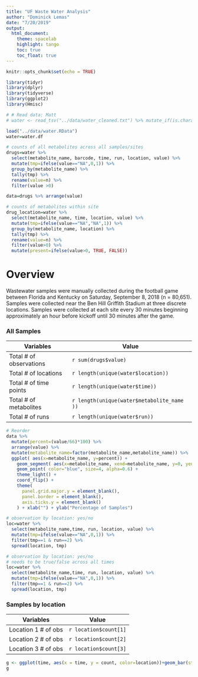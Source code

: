 ```yaml
---
title: "UF Waste Water Analysis"
author: "Dominick Lemas"
date: "7/20/2019"
output: 
  html_document:
    theme: spacelab 
    highlight: tango
    toc: true
    toc_float: true
---
```


```r
knitr::opts_chunk$set(echo = TRUE)

library(tidyr)
library(dplyr)
library(tidyverse)
library(ggplot2)
library(Hmisc)

# # Read data: Matt
# water <- read_tsv("../data/water_cleaned.txt") %>% mutate_if(is.character, funs(na_if(., "")))

load("../data/water.RData")
water=water.df

```


```r
# counts of all metabolites across all samples/sites
drugs=water %>%
  select(metabolite_name, barcode, time, run, location, value) %>%
  mutate(tmp=ifelse(value=="NA",0,1)) %>%
  group_by(metabolite_name) %>%
  tally(tmp) %>%
  rename(value=n) %>%
  filter(value >0) 

data=drugs %>% arrange(value)

# counts of metabolites within site
drug_location=water %>%
  select(metabolite_name, time, location, value) %>%
  mutate(tmp=ifelse(value=="NA","NA",1)) %>%
  group_by(metabolite_name, location) %>%
  tally(tmp) %>%
  rename(value=n) %>%
  filter(value>0) %>% 
  mutate(present=ifelse(value>0, TRUE, FALSE))


```

# Overview
Wastewater samples were manually collected  during the football game between Florida and Kentucky on Saturday, September 8, 2018 (n = 80,651). Samples were collected near the Ben Hill Griffith Stadium at three discrete locations. Samples were collected at each site every 30 minutes beginning approximately an hour before kickoff until 30 minutes after the game.

### All Samples

Variables | Value
------------- | -------------
Total # of observations | `r sum(drugs$value)`
Total # of locations | `r length(unique(water$location))`
Total # of time points | `r length(unique(water$time))`
Total # of metabolites | `r length(unique(water$metabolite_name ))`
Total # of runs | `r length(unique(water$run))`



```r

# Reorder
data %>%
  mutate(percent=(value/66)*100) %>%
  arrange(value) %>%
  mutate(metabolite_name=factor(metabolite_name,metabolite_name)) %>%
  ggplot( aes(x=metabolite_name, y=percent)) +
    geom_segment( aes(x=metabolite_name, xend=metabolite_name, y=0, yend=percent), color="skyblue", size=1) +
    geom_point( color="blue", size=4, alpha=0.6) +
    theme_light() +
    coord_flip() +
    theme(
      panel.grid.major.y = element_blank(),
      panel.border = element_blank(),
      axis.ticks.y = element_blank()
    ) + xlab("") + ylab("Percentage of Samples")
```


```r

# observation by location: yes/no 
loc=water %>%
  select(metabolite_name,time, run, location, value) %>%
  mutate(tmp=ifelse(value=="NA",0,1)) %>%
  filter(tmp==1 & run==2) %>%
  spread(location, tmp)

# observation by location: yes/no 
# needs to be true/false across all times
loc=water %>%
  select(metabolite_name,time, run, location, value) %>%
  mutate(tmp=ifelse(value=="NA",0,1)) %>%
  filter(tmp==1 & run==2) %>%
  spread(location, tmp)

```

### Samples by location

Variables | Value
------------- | -------------
Location 1 # of obs  | `r location$count[1]`
Location 2 # of obs  | `r location$count[2]`
Location 3 # of obs  | `r location$count[3]`


```r

g <- ggplot(time, aes(x = time, y = count, color=location))+geom_bar(stat="identity")+theme_minimal()
g

```
